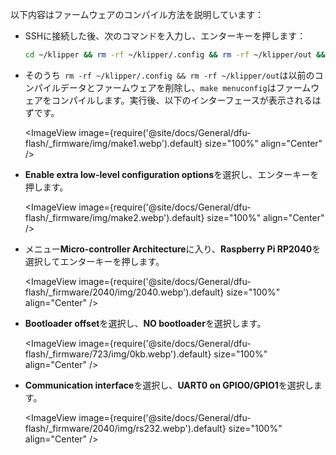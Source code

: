 以下内容はファームウェアのコンパイル方法を説明しています：
* SSHに接続した後、次のコマンドを入力し、エンターキーを押します：

    ```bash
    cd ~/klipper && rm -rf ~/klipper/.config && rm -rf ~/klipper/out && make menuconfig
    ```

* そのうち` rm -rf ~/klipper/.config && rm -rf ~/klipper/out`は以前のコンパイルデータとファームウェアを削除し、`make menuconfig`はファームウェアをコンパイルします。実行後、以下のインターフェースが表示されるはずです。

    <ImageView image={require('@site/docs/General/dfu-flash/_firmware/img/make1.webp').default} size="100%" align="Center" />

* **Enable extra low-level configuration options**を選択し、エンターキーを押します。

    <ImageView image={require('@site/docs/General/dfu-flash/_firmware/img/make2.webp').default} size="100%" align="Center" />

* メニュー**Micro-controller Architecture**に入り、**Raspberry Pi RP2040**を選択してエンターキーを押します。

    <ImageView image={require('@site/docs/General/dfu-flash/_firmware/2040/img/2040.webp').default} size="100%" align="Center" />

* **Bootloader offset**を選択し、**NO bootloader**を選択します。

    <ImageView image={require('@site/docs/General/dfu-flash/_firmware/723/img/0kb.webp').default} size="100%" align="Center" />

* **Communication interface**を選択し、**UART0 on GPIO0/GPIO1**を選択します。

    <ImageView image={require('@site/docs/General/dfu-flash/_firmware/2040/img/rs232.webp').default} size="100%" align="Center" />